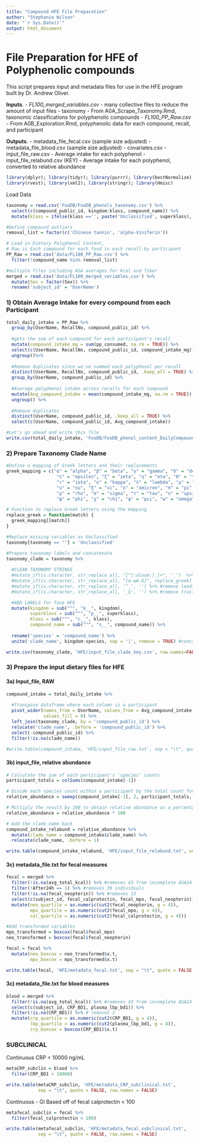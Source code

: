 ```yaml
---
title: "Compound HFE File Preparation"
author: "Stephanie Wilson"
date: "`r Sys.Date()`"
output: html_document
---
```


# File Preparation for HFE of Polyphenolic compounds 

This script prepares input and metadata files for use in the HFE program built by Dr. Andrew Oliver.

__Inputs__. 
  - *FL100_merged_variables.csv* - many collective files to reduce the amount of input files
  - taxonomy - From A0A_Scrape_Taxonomy.Rmd, taxonomic classifications for polyphenolic compounds
  - *FL100_PP_Raw.csv* - From A0B_Exploration.Rmd, polyphenolic data for each compound, recall, and participant
  
__Outputs__. 
  - metadata_file_fecal.csv (sample size adjusted)
  - metadata_file_blood.csv (sample size adjusted)
  - covariates.csv
  - input_file_raw.csv - Average intake for each polyphenol 
  - input_file_relabund.csv (KEY) - Average intake for each polyphenol, converted to relative abundance 
  
  
```r
library(dplyr); library(tidyr); library(purrr); library(bestNormalize)
library(rvest); library(xml2); library(stringr); library(Hmisc)
```

Load Data
```r
taxonomy = read.csv('FooDB/FooDB_phenols_taxonomy.csv') %>%
  select(c(compound_public_id, kingdom:klass, compound_name)) %>%
  mutate(klass = ifelse(klass =='', paste('Unclassified', superklass), klass))

#Define compound outliers
removal_list = factor(c('Chinese tannin', 'alpha-Viniferin'))

# Load in Dietary Polyphenol Content, 
# Raw is Each compound for each food in each recall by participant
PP_Raw = read.csv('data/FL100_PP_Raw.csv') %>%
  filter(!compound_name %in% removal_list)

#multiple files including ASA averages for kcal and fiber
merged = read.csv('data/FL100_merged_variables.csv') %>%
  mutate(Sex = factor(Sex)) %>%
  rename('subject_id' = 'UserName')
```


### 1) Obtain Average Intake for every compound from each Participant
```r
total_daily_intake = PP_Raw %>%
  group_by(UserName, RecallNo, compound_public_id) %>%
  
  #gets the sum of each compound for each participant's recall
  mutate(compound_intake_mg = sum(pp_consumed, na.rm = TRUE)) %>% 
  select(c(UserName, RecallNo, compound_public_id, compound_intake_mg)) %>%
  ungroup()%>%
  
  #Remove duplicates since we've summed each polyphenol per recall
  distinct(UserName, RecallNo, compound_public_id, .keep_all = TRUE) %>%
  group_by(UserName, compound_public_id) %>%
  
  #Average polyphenol intake across recalls for each compound
  mutate(Avg_compound_intake = mean(compound_intake_mg, na.rm = TRUE)) %>%
  ungroup() %>%
  
  #Remove duplicates
  distinct(UserName, compound_public_id, .keep_all = TRUE) %>%
  select(c(UserName, compound_public_id, Avg_compound_intake))

#Let's go ahead and write this file
write.csv(total_daily_intake, 'FooDB/FooDB_phenol_content_DailyCompoundAvg.csv', row.names = FALSE)
```

### 2) Prepare Taxonomy Clade Name

```r
#Define a mapping of Greek letters and their replacements
greek_mapping = c("α" = "alpha", "β" = "beta", "γ" = "gamma", "δ" = "delta",
                   "ε" = "epsilon", "ζ" = "zeta", "η" = "eta", "θ" = "theta",
                   "ι" = "iota", "κ" = "kappa", "λ" = "lambda", "μ" = "mu",
                   "ν" = "nu", "ξ" = "xi", "ο" = "omicron", "π" = "pi",
                   "ρ" = "rho", "σ" = "sigma", "τ" = "tau", "υ" = "upsilon",
                   "φ" = "phi", "χ" = "chi", "ψ" = "psi", "ω" = "omega")

# Function to replace Greek letters using the mapping
replace_greek = function(match) {
  greek_mapping[[match]]
}
```

```r
#Replace missing variables as Unclassified
taxonomy[taxonomy == ""] = 'Unclassified'   

#Prepare taxonomy labels and concatenate
taxonomy_clade = taxonomy %>%
  
  #CLEAN TAXONOMY STRINGS
  #mutate_if(is.character, str_replace_all, "[^[:alnum:]_]+", '_')  %>% #replace non alphanumeric except _
  #mutate_if(is.character, str_replace_all, "[α-ωΑ-Ω]", replace_greek) %>% #replace Greek letters
  #mutate_if(is.character, str_replace_all, '^_', '') %>% #remove leading _
  #mutate_if(is.character, str_replace_all, '_$', '') %>% #remove trailing _

  #ADD LABELS for Taxa HFE
  mutate(kingdom = sub("^", "k__", kingdom),
         superklass = sub("^", "p__", superklass),
         klass = sub("^", "c__", klass),
         compound_name = sub("^", "s__", compound_name)) %>%
  
  rename('species' = 'compound_name') %>%
  unite('clade_name', kingdom:species, sep = '|', remove = TRUE) #concatenate

write.csv(taxonomy_clade, 'HFE/input_file_clade_key.csv', row.names=FALSE)
```

### 3) Prepare the input dietary files for HFE

#### 3a) Input_file, RAW
```r
compound_intake = total_daily_intake %>%
  
  #Transpose dataframe where each column is a participant
  pivot_wider(names_from = UserName, values_from = Avg_compound_intake, 
              values_fill = 0) %>%
  left_join(taxonomy_clade, by = 'compound_public_id') %>%
  relocate('clade_name', .before = 'compound_public_id') %>%
  select(-compound_public_id) %>% 
  filter(!is.na(clade_name))

#write.table(compound_intake, 'HFE/input_file_raw.txt', sep = "\t", quote = FALSE, row.names = FALSE)
```

#### 3b) input_file, relative abundance
```r
# Calculate the sum of each participant's 'species' counts
participant_totals = colSums(compound_intake[-1])

# Divide each species count within a participant by the total count for that participant
relative_abundance = sweep(compound_intake[-1], 2, participant_totals, "/")

# Multiply the result by 100 to obtain relative abundance as a percentage
relative_abundance = relative_abundance * 100

# Add the clade_name back
compound_intake_relabund = relative_abundance %>%
  mutate(clade_name = compound_intake$clade_name) %>%
  relocate(clade_name, .before = 1)

write.table(compound_intake_relabund, 'HFE/input_file_relabund.txt', sep = "\t", quote = FALSE, row.names = FALSE)
```


#### 3c) metadata_file.txt for fecal measures

```r
fecal = merged %>%
  filter(!is.na(avg_total_kcal)) %>% #removes 43 from incomplete ASA24
  filter(!After24h == 1) %>% #removes 30 individuals 
  filter(!is.na(fecal_neopterin)) %>% #removes 13
  select(c(subject_id, fecal_calprotectin, fecal_mpo, fecal_neopterin)) %>%
  mutate(neo_quartile = as.numeric(cut2(fecal_neopterin, g = 4)),
         mpo_quartile = as.numeric(cut2(fecal_mpo, g = 4)),
         cal_quartile = as.numeric(cut2(fecal_calprotectin, g = 4))) 

#Add transformed variables
mpo_transformed = boxcox(fecal$fecal_mpo)
neo_transformed = boxcox(fecal$fecal_neopterin)

fecal = fecal %>%
  mutate(neo_boxcox = neo_transformed$x.t,
         mpo_boxcox = mpo_transformed$x.t)

write.table(fecal, 'HFE/metadata_fecal.txt', sep = "\t", quote = FALSE, row.names = FALSE)
```


#### 3c) metadata_file.txt for blood measures
```r
blood = merged %>%
  filter(!is.na(avg_total_kcal)) %>% #removes 43 from incomplete ASA24
  select(c(subject_id, CRP_BD1, plasma_lbp_bd1)) %>%
  filter(!is.na(CRP_BD1)) %>% # removes 2
  mutate(crp_quartile = as.numeric(cut2(CRP_BD1, g = 4)),
         lbp_quartile = as.numeric(cut2(plasma_lbp_bd1, g = 4)),
         crp_boxcox = boxcox(CRP_BD1)$x.t)
```


### SUBCLINICAL

Continuous
CRP < 10000 ng/mL
```r
metaCRP_subclin = blood %>% 
  filter(CRP_BD1 < 10000)

write.table(metaCRP_subclin, 'HFE/metadata_CRP_subclinical.txt',
            sep = "\t", quote = FALSE, row.names = FALSE)
```

Continuous - GI
Based off of fecal calprotectin < 100
```r
metafecal_subclin = fecal %>% 
  filter(fecal_calprotectin < 100) 

write.table(metafecal_subclin, 'HFE/metadata_fecal_subclinical.txt',
            sep = "\t", quote = FALSE, row.names = FALSE)
```



